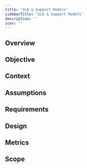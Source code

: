 ```yaml
---
title: 'SLA & Support Models'
sidebarTitle: 'SLA & Support Models'
description: ''
icon: ''
---
```


## Overview

## Objective

## Context

## Assumptions

## Requirements

## Design

## Metrics

## Scope